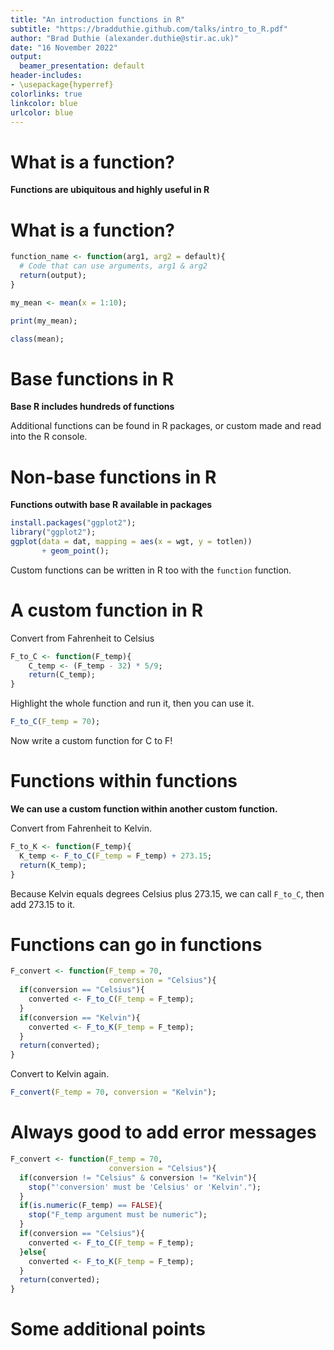 ```yaml
---
title: "An introduction functions in R"
subtitle: "https://bradduthie.github.com/talks/intro_to_R.pdf"
author: "Brad Duthie (alexander.duthie@stir.ac.uk)"
date: "16 November 2022"
output:
  beamer_presentation: default
header-includes:
- \usepackage{hyperref}
colorlinks: true
linkcolor: blue
urlcolor: blue
---
```



# What is a function?

\Large

**Functions are ubiquitous and highly useful in R**

\begin{itemize}
\setlength\itemsep{0.4em}
\item Code that is organised to perform a specific task$^{1}$
\item Can get functions in multiple ways
\begin{enumerate} \Large
\item R base functions
\item R package functions
\item Custom functions
\end{enumerate}
\item All functions have a similar structure
\item \textbf{Today you will learn to write functions}
\end{itemize}

\footnotetext[1]{R-Functions. Tutorialspoint. https://www.tutorialspoint.com/r/r\_functions.htm Accessed 13 NOV 2022.}


# What is a function?


```r
function_name <- function(arg1, arg2 = default){
  # Code that can use arguments, arg1 & arg2
  return(output);
}
```

\vspace{2mm}
\hrule \pause
\vspace{2mm}

```r
my_mean <- mean(x = 1:10);
```

```r
print(my_mean);
```

\vspace{2mm}
\hrule \pause
\vspace{2mm}

```r
class(mean);
```


# Base functions in R

\LARGE

**Base R includes hundreds of functions**

\begin{itemize}
\setlength\itemsep{0.0em}
\item Most \href{https://stat.ethz.ch/R-manual/R-devel/library/base/html/00Index.html}{base functions} not used$^{1}$
\item Familiar functions \texttt{mean}, \texttt{plot}, \texttt{summary}
\item Includes functions like \texttt{+}, \texttt{<-}, \texttt{"}, or \texttt{!}
\end{itemize}

Additional functions can be found in R packages, or custom made and read into the R console.

\footnotetext[1]{https://stat.ethz.ch/R-manual/R-devel/library/base/html/00Index.html}





# Non-base functions in R

**Functions outwith base R available in packages**

\begin{itemize}
\setlength\itemsep{0.0em}
\item \href{https://cran.r-project.org/}{Comprehensive R Archive Network} includes 18000+ packages
\item Packages include specialised functions
\item Access with `install.packages` and `library`
\end{itemize}


```r
install.packages("ggplot2");
library("ggplot2");
ggplot(data = dat, mapping = aes(x = wgt, y = totlen))
       + geom_point();
```


Custom functions can be written in R too with the `function` function.


# A custom function in R

Convert from Fahrenheit to Celsius


```r
F_to_C <- function(F_temp){
    C_temp <- (F_temp - 32) * 5/9;
    return(C_temp);
}
```

Highlight the whole function and run it, then you can use it.


```r
F_to_C(F_temp = 70);
```

Now write a custom function for C to F!



# Functions within functions

**We can use a custom function within another custom function.**

Convert from Fahrenheit to Kelvin.

```r
F_to_K <- function(F_temp){
  K_temp <- F_to_C(F_temp = F_temp) + 273.15;
  return(K_temp);
}
```

Because Kelvin equals degrees Celsius plus 273.15, we can call `F_to_C`, then add 273.15 to it.

# Functions can go in functions

```r
F_convert <- function(F_temp = 70, 
                      conversion = "Celsius"){
  if(conversion == "Celsius"){
    converted <- F_to_C(F_temp = F_temp);
  }
  if(conversion == "Kelvin"){
    converted <- F_to_K(F_temp = F_temp);
  }
  return(converted);
}
```

Convert to Kelvin again.

```r
F_convert(F_temp = 70, conversion = "Kelvin");
```


# Always good to add error messages

\small

```r
F_convert <- function(F_temp = 70, 
                      conversion = "Celsius"){
  if(conversion != "Celsius" & conversion != "Kelvin"){
    stop("'conversion' must be 'Celsius' or 'Kelvin'.");
  }
  if(is.numeric(F_temp) == FALSE){
    stop("F_temp argument must be numeric");
  }
  if(conversion == "Celsius"){
    converted <- F_to_C(F_temp = F_temp);
  }else{
    converted <- F_to_K(F_temp = F_temp);
  }
  return(converted);
}
```

# Some additional points

\Huge

\begin{itemize}
\item Recursive functions
\item Function environment
\item Order of arguments
\item Function returns
\item do.call function
\end{itemize}





